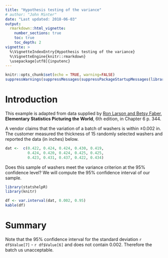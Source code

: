 ```yaml
---
title: "Hypothesis testing of the variance"
# author: "John Minter"
date: "Last updated: 2018-06-03"
output:
  rmarkdown::html_vignette:
    number_sections: true
    toc: true
    toc_depth: 2
vignette: >
  %\VignetteIndexEntry{Hypothesis testing of the variance}
  %\VignetteEngine{knitr::rmarkdown}
  \usepackage[utf8]{inputenc}
---
```



```r
knitr::opts_chunk$set(echo = TRUE, warning=FALSE)
suppressWarnings(suppressMessages(suppressPackageStartupMessages(library(ggplot2))))
```
# Introduction

This example is adapted from data supplied by
[Ron Larson and Betsy Faber](https://www.amazon.com/Elementary-Statistics-Picturing-World-6th/dp/0321911210), **Elementary Statistics Picturing the World**, 6th edition,
in Chapter 6 p. 344.

A vendor claims that the variation of a batch of washers is within
$\pm 0.002$ in. The customer measured the thickness of 15 randomly
selected washers and reported the data (in inches) below.

```r
dat <-	c(0.422, 0.424, 0.424, 0.430, 0.419,
		  0.424, 0.420, 0.424, 0.425, 0.425,
		  0.423, 0.431, 0.437, 0.422, 0.434)
```
Does this sample of washers meet the variance criterion at the 
95% confidence level? We will compute the 95% confidence interval
of our sample.

```r
library(statshelpR)
library(knitr)

df <- var.interval(dat, 0.002, 0.95)
kable(df)
```

# Summary

Note that the 95% confidence interval for the standard deviation
`r df$Value[7]` - `r df$Value[6]` and does not contain 0.002. Therefore
the batch us unacceptable.
